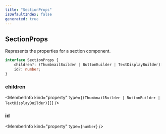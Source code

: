 ```yaml
---
title: "SectionProps"
isDefaultIndex: false
generated: true
---
```



<!-- This file was generated from the CommandKit source. Do not modify. Instead, re-run the "docgen" script -->


## SectionProps

<GenerationInfo sourceFile="packages/commandkit/src/components/v2/section.ts" sourceLine="12" packageName="commandkit" />

Represents the properties for a section component.

```ts title="Signature"
interface SectionProps {
    children?: (ThumbnailBuilder | ButtonBuilder | TextDisplayBuilder)[];
    id?: number;
}
```

<div className="members-wrapper">

### children

<MemberInfo kind="property" type={`(ThumbnailBuilder | ButtonBuilder | TextDisplayBuilder)[]`}   />


### id

<MemberInfo kind="property" type={`number`}   />




</div>
